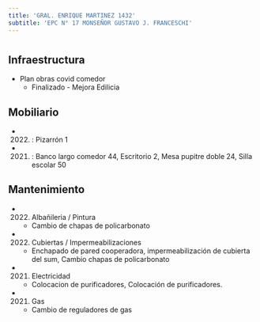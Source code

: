 ```yaml
---
title: 'GRAL. ENRIQUE MARTINEZ 1432'
subtitle: 'EPC N° 17 MONSEÑOR GUSTAVO J. FRANCESCHI'
---
```


#
## Infraestructura

* Plan obras covid comedor 
    + Finalizado - Mejora Edilicia 


## Mobiliario

*  (2022) : Pizarrón 1 

*  (2021) : Banco largo comedor 44, Escritorio 2, Mesa pupitre doble 24, Silla escolar 50 





## Mantenimiento

*  (2022) Albañileria / Pintura 
    + Cambio de chapas de policarbonato

*  (2022) Cubiertas / Impermeabilizaciones 
    + Enchapado de pared cooperadora, impermeabilización de cubierta del sum, Cambio chapas de policarbonato

*  (2021) Electricidad 
    + Colocacion de purificadores, Colocación de purificadores.

*  (2021) Gas 
    + Cambio de reguladores de gas







